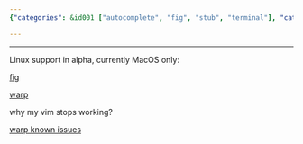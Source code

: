 ```yaml
---
{"categories": &id001 ["autocomplete", "fig", "stub", "terminal"], "category": "Terminal Autocomplete", "date": "2022-07-11 15:46:51", "description": "This article discusses terminal autocomplete on Linux and MacOS, focusing on Fig and Warp tools. It explores the possible reasons why Vim might stop working and directs readers to known issues with Warp for further information.", "tags": *id001, "title": "Terminal autocomplete"}

---
```


------

Linux support in alpha, currently MacOS only:

[fig](https://github.com/withfig/autocomplete)

[warp](https://app.warp.dev/get_warp)

why my vim stops working?

[warp known issues](https://docs.warp.dev/help/known-issues)

